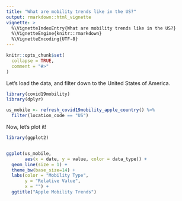 ```yaml
---
title: "What are mobility trends like in the US?"
output: rmarkdown::html_vignette
vignette: >
  %\VignetteIndexEntry{What are mobility trends like in the US?}
  %\VignetteEngine{knitr::rmarkdown}
  %\VignetteEncoding{UTF-8}
---
```


```r
knitr::opts_chunk$set(
  collapse = TRUE,
  comment = "#>"
)
```

Let's load the data, and filter down to the United States of America.

```r
library(covid19mobility)
library(dplyr)

us_mobile <- refresh_covid19mobility_apple_country() %>%
  filter(location_code == "US")

```

Now, let's plot it!

```r
library(ggplot2)


ggplot(us_mobile,
       aes(x = date, y = value, color = data_type)) +
  geom_line(size = 1) +
  theme_bw(base_size=14) +
  labs(color = "Mobility Type",
       y = "Relative Value",
       x = "") +
  ggtitle("Apple Mobility Trends")

```
